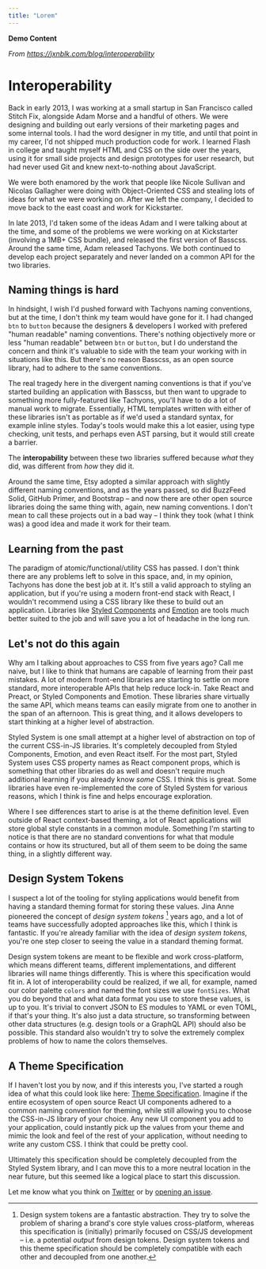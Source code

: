 ```yaml
---
title: "Lorem"
---
```


**Demo Content**

*From https://jxnblk.com/blog/interoperability*

# Interoperability

Back in early 2013, I was working at a small startup in San Francisco called Stitch Fix, alongside Adam Morse and a handful of others.
We were designing and building out early versions of their marketing pages and some internal tools.
I had the word designer in my title, and until that point in my career, I'd not shipped much production code for work.
I learned Flash in college and taught myself HTML and CSS on the side over the years, using it for small side projects and design prototypes for user research, but had never used Git and knew next-to-nothing about JavaScript.

We were both enamored by the work that people like Nicole Sullivan and Nicolas Gallagher were doing with Object-Oriented CSS and stealing lots of ideas for what we were working on.
After we left the company, I decided to move back to the east coast and work for Kickstarter.

In late 2013, I'd taken some of the ideas Adam and I were talking about at the time, and some of the problems we were working on at Kickstarter (involving a 1MB+ CSS bundle), and released the first version of Basscss.
Around the same time, Adam released Tachyons.
We both continued to develop each project separately and never landed on a common API for the two libraries.

## Naming things is hard

In hindsight, I wish I'd pushed forward with Tachyons naming conventions, but at the time, I don't think my team would have gone for it.
I had changed `btn` to `button` because the designers & developers I worked with prefered "human readable" naming conventions.
There's nothing objectively more or less "human readable" between `btn` or `button`, but I do understand the concern and think it's valuable to side with the team your working with in situations like this.
But there's no reason Basscss, as an open source library, had to adhere to the same conventions.

The real tragedy here in the divergent naming conventions is that if you've started building an application with Basscss,
but then want to upgrade to something more fully-featured like Tachyons, you'll have to do a lot of manual work to migrate.
Essentially, HTML templates written with either of these libraries isn't as portable as if we'd used a standard syntax, for example inline styles.
Today's tools would make this a lot easier, using type checking, unit tests, and perhaps even AST parsing, but it would still create a barrier.

The **interopability** between these two libraries suffered because
*what* they did, was different from *how* they did it.

Around the same time, Etsy adopted a similar approach with slightly different naming conventions, and as the years passed,
so did BuzzFeed Solid, GitHub Primer, and Bootstrap – and now there are other open source libraries doing the same thing with, again, new naming conventions.
I don't mean to call these projects out in a bad way – I think they took (what I think was) a good idea and made it work for their team.

## Learning from the past

The paradigm of atomic/functional/utility CSS has passed.
I don't think there are any problems left to solve in this space, and, in my opinion, Tachyons has done the best job at it.
It's still a valid approach to styling an application,
but if you're using a modern front-end stack with React,
I wouldn't recommend using a CSS library like these to build out an application.
Libraries like [Styled Components][] and [Emotion][] are tools much better suited to the job and will save you a lot of headache in the long run.

## Let's not do this again

Why am I talking about approaches to CSS from five years ago?
Call me naive, but I like to think that humans are capable of learning from their past mistakes.
A lot of modern front-end libraries are starting to settle on more standard, more interoperable APIs that help reduce lock-in.
Take React and Preact, or Styled Components and Emotion.
These libraries share virtually the same API, which means teams can easily migrate from one to another in the span of an afternoon.
This is great thing, and it allows developers to start thinking at a higher level of abstraction.

Styled System is one small attempt at a higher level of abstraction on top of the current CSS-in-JS libraries.
It's completely decoupled from Styled Components, Emotion, and even React itself.
For the most part, Styled System uses CSS property names as React component props,
which is something that other libraries do as well and doesn't require much additional learning if you already know *some* CSS.
I think this is great.
Some libraries have even re-implemented the core of Styled System for various reasons,
which I think is fine and helps encourage exploration.

Where I see differences start to arise is at the theme definition level.
Even outside of React context-based theming, a lot of React applications will store global style constants in a common module.
Something I'm starting to notice is that there are no standard conventions for what that module contains or how its structured,
but all of them seem to be doing the same thing, in a slightly different way.

## Design System Tokens

I suspect a lot of the tooling for styling applications would benefit from having a standard theming format for storing these values.
Jina Anne pioneered the concept of *design system tokens* [^1] years ago,
and a lot of teams have successfully adopted approaches like this, which I think is fantastic.
If you're already familiar with the idea of *design system tokens*, you're one step closer to seeing the value in a standard theming format.

Design system tokens are meant to be flexible and work cross-platform, which means different teams,
different implementations, and different libraries will name things differently.
This is where this specification would fit in.
A lot of interoperability could be realized,
if we all, for example, named our color palette `colors` and named the font sizes we use `fontSizes`.
What you do beyond that and what data format you use to store these values, is up to you.
It's trivial to convert JSON to ES modules to YAML or even TOML, if that's your thing.
It's also just a data structure, so transforming between other data structures (e.g. design tools or a GraphQL API) should also be possible.
This standard also wouldn't try to solve the extremely complex problems of how to name the colors themselves.

## A Theme Specification

If I haven't lost you by now, and if this interests you,
I've started a rough idea of what this could look like here: [Theme Specification].
Imagine if the entire ecosystem of open source React UI components adhered to a common naming convention for theming,
while still allowing you to choose the CSS-in-JS library of your choice.
Any new UI component you add to your application,
could instantly pick up the values from your theme and mimic the look and feel of the rest of your application,
without needing to write any custom CSS.
I think that could be pretty cool.

Ultimately this specification should be completely decoupled from the Styled System library,
and I can move this to a more neutral location in the near future,
but this seemed like a logical place to start this discussion.

Let me know what you think on [Twitter](https://mobile.twitter.com/jxnblk/status/1107726037805424641)
or by [opening an issue](https://github.com/styled-system/styled-system/issues).

[^1]: Design system tokens are a fantastic abstraction. They try to solve the problem of sharing a brand's core style values cross-platform,
    whereas this specification is (initially) primarily focused on CSS/JS development – i.e. a potential *output* from design tokens.
    Design system tokens and this theme specification should be completely compatible with each other and decoupled from one another.

[basscss]: https://github.com/basscss/basscss
[tachyons]: https://tachyons.io/
[styled system]: https://styled-system.com
[theme specification]: https://styled-system.com/theme-specification
[styled components]: https://styled-components.com
[emotion]: https://emotion.sh
